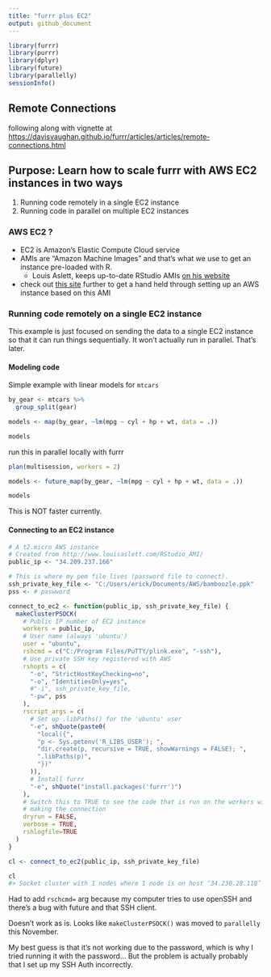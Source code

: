 ```yaml
---
title: "furrr plus EC2"
output: github_document
---
```


```r
library(furrr)
library(purrr)
library(dplyr)
library(future)
library(parallelly)
sessionInfo()
```

## Remote Connections

following along with vignette at [https://davisvaughan.github.io/furrr/articles/articles/remote-connections.html](https://davisvaughan.github.io/furrr/articles/articles/remote-connections.html)


## Purpose: Learn how to scale furrr with AWS EC2 instances in two ways
1. Running code remotely in a single EC2 instance
2. Running code in parallel on multiple EC2 instances

### AWS EC2 ?
* EC2 is Amazon's Elastic Compute Cloud service
* AMIs are "Amazon Machine Images" and that's what we use to get an instance pre-loaded with R. 
  * Louis Aslett, keeps up-to-date RStudio AMIs [on his website](http://www.louisaslett.com/RStudio_AMI/)
* check out [this site](https://blog.davisvaughan.com/2017/05/15/rstudio-shiny-aws-1/) further to get a hand held through setting up an AWS instance based on this AMI

### Running code remotely on a single EC2 instance

This example is just focused on sending the data to a single EC2 instance so that it can run things sequentially. It won't actually run in parallel. That's later. 

#### Modeling code

Simple example with linear models for `mtcars`

```r
by_gear <- mtcars %>%
  group_split(gear) 

models <- map(by_gear, ~lm(mpg ~ cyl + hp + wt, data = .))

models
```

run this in parallel locally with furrr

```r
plan(multisession, workers = 2)

models <- future_map(by_gear, ~lm(mpg ~ cyl + hp + wt, data = .))

models
```

This is NOT faster currently.

#### Connecting to an EC2 instance

```r
# A t2.micro AWS instance
# Created from http://www.louisaslett.com/RStudio_AMI/
public_ip <- "34.209.237.166"

# This is where my pem file lives (password file to connect).
ssh_private_key_file <- "C:/Users/erick/Documents/AWS/bamboozle.ppk"
pss <- # paswword
```


```r
connect_to_ec2 <- function(public_ip, ssh_private_key_file) {
  makeClusterPSOCK(
    # Public IP number of EC2 instance
    workers = public_ip,
    # User name (always 'ubuntu')
    user = "ubuntu",
    rshcmd = c("C:/Program Files/PuTTY/plink.exe", "-ssh"),
    # Use private SSH key registered with AWS
    rshopts = c(
      "-o", "StrictHostKeyChecking=no",
      "-o", "IdentitiesOnly=yes",
      #"-i", ssh_private_key_file,
      "-pw", pss
    ),
    rscript_args = c(
      # Set up .libPaths() for the 'ubuntu' user
      "-e", shQuote(paste0(
        "local({",
        "p <- Sys.getenv('R_LIBS_USER'); ",
        "dir.create(p, recursive = TRUE, showWarnings = FALSE); ",
        ".libPaths(p)",
        "})"
      )),
      # Install furrr
      "-e", shQuote("install.packages('furrr')")
    ),
    # Switch this to TRUE to see the code that is run on the workers without
    # making the connection
    dryrun = FALSE,
    verbose = TRUE,
    rshlogfile=TRUE
  )
}

cl <- connect_to_ec2(public_ip, ssh_private_key_file)

cl
#> Socket cluster with 1 nodes where 1 node is on host ‘34.230.28.118’ (R version 3.6.0 (2019-04-26), platform x86_64-pc-linux-gnu)
```


Had to add `rschcmd=` arg because my computer tries to use openSSH and there's a bug with future and that SSH client.


Doesn't work as is. Looks like `makeClusterPSOCK()` was moved to `parallelly` this November. 

My best guess is that it's not working due to the password, which is why I tried running it with the password... But the problem is actually probably that I set up my SSH Auth incorrectly. 